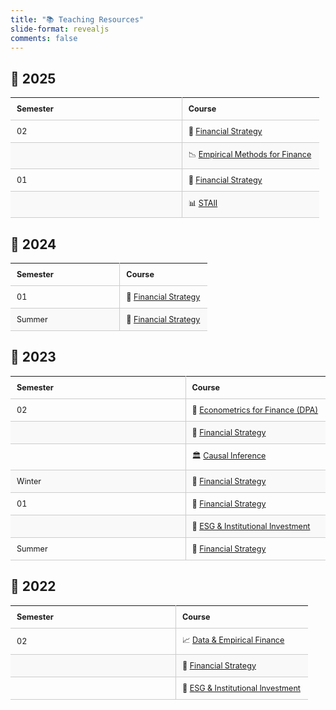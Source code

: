 ```yaml
---
title: "📚 Teaching Resources"
slide-format: revealjs
comments: false
---
```


<style>
table {
  border-collapse: collapse;
  width: 100%;
  font-size: 90%;
}
table th, table td {
  border-bottom: 1px solid #ccc;
  padding: 10px;
  text-align: left;
}
tr:nth-child(even) {
  background-color: #f9f9f9;
}
table th:first-child,
table td:first-child {
  border-right: 1px solid #ccc;
}
</style>

## 📆 2025

| Semester | Course |
|----------|--------|
| 02       | 🎯 [Financial Strategy](financial_strategy/index.qmd) |
|          | 📉 [Empirical Methods for Finance](empirical_finance/index.qmd) |
| 01       | 🎯 [Financial Strategy](202501_financial_strategy/index.qmd) |
|          | 📊 [STAII](202501_staii/index.qmd) |

## 📆 2024

| Semester | Course |
|----------|--------|
| 01       | 🎯 [Financial Strategy](202401_financial_strategy/index.qmd) |
| Summer   | 🎯 [Financial Strategy](202401s_financial_strategy/index.qmd) |

## 📆 2023

| Semester | Course |
|----------|--------|
| 02       | 🧮 [Econometrics for Finance (DPA)](202302_empirical_finance/index.qmd) |
|          | 🎯 [Financial Strategy](202302_financial_strategy/index.qmd) |
|          | 🏛️ [Causal Inference](empirical_finance/index.qmd) |
| Winter   | 🎯 [Financial Strategy](202302w_financial_strategy/index.qmd) |
| 01       | 🎯 [Financial Strategy](202301_financial_strategy/index.qmd) |
|          | 🌱 [ESG & Institutional Investment](202301_ESG/index.qmd) |
| Summer   | 🎯 [Financial Strategy](202301s_financial_strategy/index.qmd) |

## 📆 2022

| Semester | Course |
|----------|--------|
| 02       | 📈 [Data & Empirical Finance](202202_empirical_finance/index.qmd) |
|          | 🎯 [Financial Strategy](202202_financial_strategy/index.qmd) |
|          | 🌱 [ESG & Institutional Investment](202202_ESG/index.qmd) |

